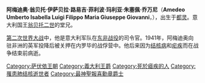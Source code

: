 {{for|他的侄子、現任奧斯塔公爵|阿梅迪奧·茨沃尼米爾 (奧斯塔公爵)}}
{{來源|time=2014-12-30T14:55:46+00:00}}
{{擴充|time=2014-12-30T14:55:46+00:00}}
{{Infobox royalty
|name = 阿梅迪奥
|image = Amadeo Aosta3rd 01.jpg
|full name = Amedeo Umberto Isabella Luigi Filippo Maria Giuseppe Giovanni di Savoia-Aosta
|predecessor = [[埃曼努埃莱·菲利贝托_(奥斯塔公爵)|埃曼努埃莱·菲利贝托]]
|successor = [[托米斯拉夫二世|第四代奥斯塔公爵埃莫恩]]
|succession = 奥斯塔公爵
|spouse = 奥尔良的安妮公主
|issue = 奥地利-埃斯特大公夫人玛格丽塔<br>两西西里王妃玛丽亚·克里斯蒂娜
|house = [[萨伏伊王朝|萨伏伊王朝]]
|father = [[埃曼努埃莱·菲利贝托_(奥斯塔公爵)|第二代奥斯塔公爵埃曼努埃莱·菲利贝托]]
|mother =  [[海倫_(奧爾良公主)|奧爾良的海倫公主]]
|birth_date = {{Birth date|1898|10|21|df=y}}
|birth_place = {{flag|Kingdom of Italy}}[[都灵|都灵]]
|death_date = {{Death date and age|1942|3|3|1898|10|21|df=y}}
|death_place = [[东非保护国|英屬肯尼亞]][[内罗毕|内罗毕]]
}}

'''阿梅迪奥·翁贝托·伊萨贝拉·路易吉·菲利波·玛利亚·朱塞佩·乔万尼'''（'''Amedeo Umberto Isabella Luigi Filippo Maria Giuseppe Giovanni'''，{{bd|1898年|10月21日|1942年|3月3日}}），出生于[[都灵|都灵]]。意大利国王[[翁贝托二世|翁贝托二世]]的堂兄。

[[第二次世界大战|第二次世界大战]]中，他是意大利军队在[[东非战役_(第二次世界大战)|东非战役]]的司令官。1941年，阿梅迪奥向驻非洲的英军投降后被关押在内罗毕的战俘营中。他后来因为[[结核病|结核病]]和[[疟疾|疟疾]]而在战争结束前病逝。

{{Authority control}}
{{DEFAULTSORT: Amedeo}}
[[Category:萨伏依王朝|Category:萨伏依王朝]]
[[Category:義大利王爵|Category:義大利王爵]]
[[Category:死於瘧疾的人|Category:死於瘧疾的人]]
[[Category:罹患肺结核逝世者|Category:罹患肺结核逝世者]]
[[Category:最神聖報喜勳章爵士|Category:最神聖報喜勳章爵士]]